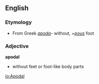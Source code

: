 ==English==
=== Etymology ===
*From Greek ''[[apoda]]''- without, +''[[pous]]'' foot
=== Adjective ===
'''apodal'''
* without feet or foot-like body parts

[[io:Apodal]]